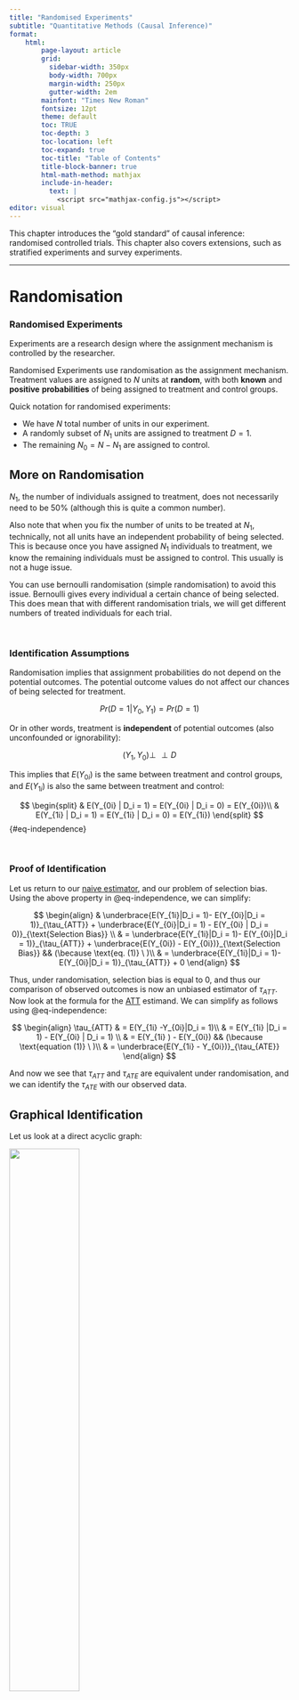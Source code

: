 ```yaml
---
title: "Randomised Experiments"
subtitle: "Quantitative Methods (Causal Inference)"
format:
    html:
        page-layout: article
        grid:
          sidebar-width: 350px
          body-width: 700px
          margin-width: 250px
          gutter-width: 2em
        mainfont: "Times New Roman"
        fontsize: 12pt
        theme: default
        toc: TRUE
        toc-depth: 3
        toc-location: left
        toc-expand: true
        toc-title: "Table of Contents"
        title-block-banner: true
        html-math-method: mathjax
        include-in-header:
          text: |
            <script src="mathjax-config.js"></script>
editor: visual
---
```


This chapter introduces the "gold standard" of causal inference: randomised controlled trials. This chapter also covers extensions, such as stratified experiments and survey experiments.

------------------------------------------------------------------------

# **Randomisation**

### Randomised Experiments

Experiments are a research design where the assignment mechanism is controlled by the researcher.

Randomised Experiments use randomisation as the assignment mechanism. Treatment values are assigned to $N$ units at **random**, with both **known** and **positive** **probabilities** of being assigned to treatment and control groups.

Quick notation for randomised experiments:

-   We have $N$ total number of units in our experiment.
-   A randomly subset of $N_1$ units are assigned to treatment $D = 1$.
-   The remaining $N_0 = N - N_1$ are assigned to control.

::: {.callout-note collapse="true" appearance="simple"}
## More on Randomisation

$N_1$, the number of individuals assigned to treatment, does not necessarily need to be 50% (although this is quite a common number).

Also note that when you fix the number of units to be treated at $N_1$, technically, not all units have an independent probability of being selected. This is because once you have assigned $N_1$ individuals to treatment, we know the remaining individuals must be assigned to control. This usually is not a huge issue.

You can use bernoulli randomisation (simple randomisation) to avoid this issue. Bernoulli gives every individual a certain chance of being selected. This does mean that with different randomisation trials, we will get different numbers of treated individuals for each trial.
:::

<br />

### Identification Assumptions

Randomisation implies that assignment probabilities do not depend on the potential outcomes. The potential outcome values do not affect our chances of being selected for treatment.

$$
Pr(D=1|Y_0, Y_1) = Pr(D=1)
$$

Or in other words, treatment is **independent** of potential outcomes (also unconfounded or ignorability):

$$
(Y_1, Y_0)  \perp\!\!\!\!\perp D
$$

This implies that $E(Y_{0i})$ is the same between treatment and control groups, and $E(Y_{1i})$ is also the same between treatment and control:

$$
\begin{split}
& E(Y_{0i} | D_i = 1) = E(Y_{0i} | D_i = 0) = E(Y_{0i})\\
& E(Y_{1i} | D_i = 1) = E(Y_{1i} | D_i = 0) = E(Y_{1i})
\end{split}
$$ {#eq-independence}

<br />

### Proof of Identification

Let us return to our [naive estimator](https://politicalscience.github.io/causal/1.html#naive-estimator-and-selection-bias), and our problem of selection bias. Using the above property in @eq-independence, we can simplify:

$$
\begin{align}
& \underbrace{E(Y_{1i}|D_i = 1)- E(Y_{0i}|D_i = 1)}_{\tau_{ATT}} + \underbrace{E(Y_{0i}|D_i = 1) - E(Y_{0i} | D_i = 0)}_{\text{Selection Bias}} \\
& = \underbrace{E(Y_{1i}|D_i = 1)- E(Y_{0i}|D_i = 1)}_{\tau_{ATT}} + \underbrace{E(Y_{0i}) - E(Y_{0i})}_{\text{Selection Bias}} && (\because \text{eq. (1)} \ )\\
& = \underbrace{E(Y_{1i}|D_i = 1)- E(Y_{0i}|D_i = 1)}_{\tau_{ATT}} + 0
\end{align}
$$

Thus, under randomisation, selection bias is equal to 0, and thus our comparison of observed outcomes is now an unbiased estimator of $\tau_{ATT}$. Now look at the formula for the [ATT](https://politicalscience.github.io/causal/1.html#average-treatment-effect-on-the-treated-att) estimand. We can simplify as follows using @eq-independence:

$$
\begin{align}
\tau_{ATT} & = E(Y_{1i} -Y_{0i}|D_i = 1)\\
& = E(Y_{1i} |D_i = 1) - E(Y_{0i} | D_i = 1) \\
& = E(Y_{1i} ) - E(Y_{0i}) && (\because \text{equation (1)} \ )\\
& = \underbrace{E(Y_{1i} - Y_{0i})}_{\tau_{ATE}}
\end{align}
$$

And now we see that $\tau_{ATT}$ and $\tau_{ATE}$ are equivalent under randomisation, and we can identify the $\tau_{ATE}$ with our observed data.

::: {.callout-note collapse="true" appearance="simple"}
## Graphical Identification

Let us look at a direct acyclic graph:

![](images/clipboard-1726123470.png){fig-align="center" width="50%"}

Because we are randomly assigning treatment $D$, we are exogenously determining $D$. Thus, values of $D$ are not being caused by $U$, they are being caused by randomisation.

Thus, we can eliminate the arrow between $U \rightarrow D$. This allows us to estimate $D \rightarrow Y$ without any confounders.
:::

<br />

### The Balancing Property

Randomisation balances all observed and unobserved pre-treatment characteristics between units between the treatment and control.

This is because not only is $(Y_1, Y_0) \perp\!\!\!\!\perp D$, but also any covariate $X$ is also independent of treatment: $X \perp\!\!\!\!\perp D$.

This means that if randomisation is successful, we should expect minimal differences between control and treatment groups for all pre-treatment characteristics values.

::: {.callout-note collapse="true" appearance="simple"}
## Details on the Balancing Property

In any one sample, we actually are likely to have some imbalances in $X$ between control and treatment simply due to chance.

-   You could control for imbalanced covariates, but you do not have to (we will discuss this later).

You can adopt other randomisation procedures, such as stratified randomisation, to guarantee balance on $X$.
:::

We can test this assumption by finding the average $X$ values for both control and treatment groups, and see if there are any statistical significant differences in $X$ between control and treatment. This is typically done with a t-test or a regression:

$$
X_i = \alpha + \gamma D_i + u_i \quad \text{test if } \gamma \text{ is significant}
$$

<br />

### Complications and Limitations

Randomisation can be complicated by a few factors:

1.  Missing data (often due to individuals dropping out). We are concerned that there is some covariate that is causing some people to drop out, which re-introduces selection bias.
2.  Measurement Problems: Hawthorne Effect - subjects know what you are studying, and will change their behaviour as a result.
3.  Non-Compliance: Some units assigned to treatment might not take the treatment, and some units assigned to control may take the treatment (this can often be dealt with by using an instrumental variable design).

Randomisation does not help with external validity - the ability to extrapolate our results to external situations.

::: {.callout-note collapse="true" appearance="simple"}
## More on External Validity

External validity asks if we can generalise our conclusions from our subjects, to other subjects outside our experiment. Can we extrapolate our estimates to to other populations?

For example, if we measured the effect of migration on tolerance for our subjects in India, can we say the same effect is true of someone in Japan, the US, or Europe?

This is important - if we cannot extrapolate, some results may be very niche.

To extrapolate to a greater population, our actual sample of observations in our experiment, should be representative of the greater population. This is often violated, as random sample for experiments is very very difficult.

This is called 𝑋-Validity: we can study this with data - to see how representative our population is compared to the population.

Non-representative programme of treatment is another threat: Sometimes, treatments will differ between areas.

For example, if we are encouraging people to migrate to test how that changes their tolerance, how are the governmental/ngo/private agencies working with you affecting the process. Would less capable agencies create different effects?

This is called $C$-validity, and we cannot measure this with data, unless you redo your experiment in another context.
:::

<br />

<br />

------------------------------------------------------------------------

# **Causal Estimation**

### Difference in Means Estimator

Our causal estimand is the Average Treatment Effect (ATE):

$$
\tau_{ATE} = E(Y_{1i}) - E(Y_{0i})
$$

We can estimate this using the difference-in-means estimator, by taking the sample mean $Y$ of the treatment group, minus the sample mean $Y$ of the control group:

$$
\hat\tau_{ATE} = \bar Y_1 - \bar Y_0
$$

This is an unbiased estimator because selection bias is eliminated with randomisation. This is also an asymptotically consistent estimator due to the [law of large numbers](https://politicalscience.github.io/causal/0.html#asymptotically-consistent-estimators).

<br />

### Ordinary Least Squares Estimator

We can also estimate the $\tau_{ATE}$ with a bivariate regression:

$$
Y_i = \hat\gamma + \hat\tau D_i + \hat\epsilon_i
$$

Here, $\hat\tau$ is our estimator of the ATE. This gives the same estimate as the difference-in-means estimator.

::: {.callout-note collapse="true" appearance="simple"}
## Proof OLS is Equivalent to Difference-in-Means

Remember that OLS is the best approximation of the conditional expectation function $E(y|x)$.

Thus, we can write the regression as:

$$
E(Y_i|D_i) = \hat\gamma + \hat\tau D_i + \hat\epsilon_i
$$

Now, let us find the difference between treatment $E(Y_i|D_i =1)$ and control $E(Y_i|D_i = 0)$:

$$
\begin{split}
& E(Y_i|D_i = 1) - E(Y_i|D_i = 0) \\
= & \ \hat\gamma + \hat\tau(1) - (\hat\gamma + \hat\tau(0)) \\
= & \ \hat\gamma + \hat\tau - \hat\gamma \\
= & \ \hat\tau
\end{split}
$$

Thus, the difference in means is equivalent to $\hat\tau$ regression coefficient.
:::

Furthermore, $\hat\gamma$ is equivalent to the average $Y$ in the control group $\bar Y_0$.

We do not need to include covariates. This is because randomisation allows us to meet the [asymptotic consistency](https://politicalscience.github.io/causal/0.html#asymptotic-consistency-of-ols) condition of both randomisation and exogeneity.

However, sometimes pre-treatment covariates are included. We should not include post-treatment covariates.

::: {.callout-note collapse="true" appearance="simple"}
## Including Pre-Treatment Covariates

There are several reasons one might want to include pre-treatment covariates:

1.  Can increase precision (reduce standard error), by getting better predictions of $Y$.
2.  Can control for observable imbalance that was observed in the balance tables. Many researchers will compare a model without and with an imbalanced covariate, to show that the covariate does not matter significantly.
3.  Can allow for estimation of heterogenous treatment effects by including interactions in the model.

There is one risk: it may introduce small-sample bias. This will be discussed later in the discussion of the fully-interacted estimator.

We should not include post-treatment covariates. Anything that is measured post-treatment could be measuring a treatment effect (something that results from the treatment). This may "model away" your treatment effect.
:::

<br />

<br />

------------------------------------------------------------------------

# **Statistical Inference**

### Standard Inference

We can use a **t**-test for statistical inference.

1.  Estimate the $\hat\tau_{ATE}$ and robust standard error $\widehat{rse}(\hat\tau_{ATE})$.
2.  State hypotheses, normally $H_0 : \tau_{ATE} = 0$ and $H_1 \tau_{ATE} ≠ 0$.
3.  Calculate the t-test statistic $\hat\tau /\widehat{rse}(\hat\tau)$.
4.  Refer to the relevant t-distribution, and calculate the p-value.

Generally, we use a statistical significance level of $\alpha = 0.05$, so we reject the null if $|t|>1.96$.

For more complex randomisation schemes, you will need different standard errors. For example, if you use a cluster randomisation scheme, you might need clustered standard errors.

We can also use [Nonparametric Bootstrap](https://politicalscience.github.io/causal/0.html#nonparametric-bootstrap) to create our sampling distribution for statistical inference, instead of relying on asymptotic normality of the standard t-test.

::: {.callout-note collapse="true" appearance="simple"}
## Block Bootstrap

For blocked experiments, you should randomly sample blocks, not units, to create your bootstrap re-samples.

For example, if your data is clustered in cities, you should re-sample by cities.
:::

<br />

### Randomisation Inference

Consider a new **sharp null hypothesis**, that all individual causal effects are zero (not just the average causal effect):

$$
H_0^s : Y_1 = Y_0, \quad H_A^s : Y_1 ≠ Y_0
$$

Assuming $H_0$ is true, we can actually fully construct the potential outcomes $Y_{0i}$ and $Y_{1i}$, since we know every unit has 0 individual treatment effect.

Once constructed, we can imagine what different treatments we would observe under different randomization schemes (given $H_0$ is true). Thus, we can construct the sampling distribution, so we do not need to "imagine" a hypothetical sampling distribution.

Procedure for conducting randomisation inference (also called permutation test or Fisher's exact test) is as follows:

1.  Calculate the total number of randomisations possible. This is calculated as a permutation of $_NP_{N_1}$ ($N$ choose $N_1$).
2.  Calculate and store the value of $\widehat{\tau_j}$ of each permuted dataset $j$. Thus, we will have a distribution of $\widehat{\tau_j}$.
3.  Calculate $p$-value as the proportion of $\widehat{\tau_j}$ that are as or more extreme than the actually observed $\hat\tau$.

::: {.callout-note collapse="true" appearance="simple"}
## Details on Randomisation Inference

If we have $N$ total units, and $N_1$ in the treatment group and $N_0$ in the control group, we can calculate all possible randomisation permutations as follows:

$$
\begin{pmatrix} N \\ N_1 \end{pmatrix} = \frac{N!}{N_1 ! N_0 !}
$$

This is the total number of assignments possible given $N$, $N_1$, and $N_0$.

Then, we can calculate the $\widehat{\tau_j}$ of every possible randomisation assignment. The figure below shows this:

![](images/clipboard-717815317.png){fig-align="center" width="70%"}

Now, plot all $\widehat{\tau_j}$ in a distribution:

![](images/clipboard-3711064458.png){fig-align="center" width="60%"}

Let us say our sample $\hat\tau = 6$. We would simply find the area under the curve that is above $\hat\tau = 6$, and below $-\hat\tau = -6$.
:::

::: {.callout-note collapse="true" appearance="simple"}
## Pros/Cons of Randomisation Inference

Randomisation Inference is assumption free - we do not need asymptotic properties or hypothetical sampling distributions.

Since we also do not need asymptotic property inferences, we can do inference with very small samples as well.

Downsides: the randomisation inference only tests if the sharp null hypothesis is true, but sometimes, that might not be something we want to test.
:::

<br />

<br />

------------------------------------------------------------------------

# **Other Randomisation Procedures**

### Stratified Randomisation

Stratified (also called blocked or conditional) randomisation are when randomisation occurs separately within levels of some covariates(s) $X$. Generally, you separate your sample of $N$ units into $J$ subgroups.

For example, you could split people up into male or female, and random sample within each group, rather than everyone together.

::: {.callout-note collapse="true" appearance="simple"}
## Example of Stratification

Let us say you have 4 subjects, with pre-treatment potential outcomes of $Y_{0i} = \{2, 2, 8, 8 \}$.

If you just randomly assign, then there is a 33% chance that you end up with the random assignment where $\{8, 8\}$ are placed in one group, and $\{2, 2\}$ are placed in another group.

This is a concern: our treatment and control groups would be very imbalanced in this situation, which violates our independence assumption.

With blocking, we could divide our sample into $J = 2$ subgroups, having group 1 being $\{2, 2\}$, and group 2 being $\{8, 8\}$. Then, we randomly sample one from each group into the treatment. This way, we are guaranteed better balance.
:::

This can prevent imbalances as normal randomisation can have a high probability (in certain situations) of creating imbalances.

::: {.callout-note collapse="true" appearance="simple"}
## Estimation with Stratification

To estimate the ATE, you will need a weighted average of the ATE for each subgroup $j$, with the weights being the proportion of units each group $j$ accounts for:

$$
\tau_{ATE} = \sum\limits_{j=1}^J \frac{N_j}{N} \tau_j
$$
:::

<br />

### Cluster Randomisation

Cluster randomisation is when we randomly assign units (or have individuals naturally) in groups. Every unit within a group (called a cluster) will get the same treatment. We randomly sample the groups to get the treatment or control.

For example, we could randomise development treatment at the village level, or randomise treatment of a cirriculum at the school level.

The main reason for this is to prevent SUTVA violations.

For example, imagine you are testing the effects of a new curriculum. If you randomise by each student, students will talk to their friends, and treated individuals may teach control individuals about the new curriculum. But by randomising by school (either an entire school gets or does not get the new curriculum), this concern is not a huge issue.

<br />

<br />

------------------------------------------------------------------------

# **Survey Experiments**

### Framing/Endorsement Experiments

### Priming Experiments

### List Experiments
